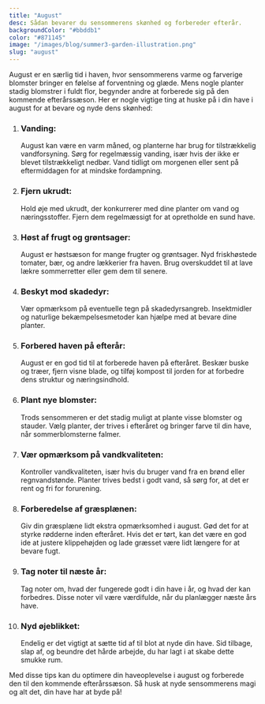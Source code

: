 ```yaml
---
title: "August"
desc: Sådan bevarer du sensommerens skønhed og forbereder efterår.
backgroundColor: "#bbddb1"
color: "#871145"
image: "/images/blog/summer3-garden-illustration.png"
slug: "august"
---
```


August er en særlig tid i haven, hvor sensommerens varme og farverige blomster bringer en følelse af forventning og glæde. Mens nogle planter stadig blomstrer i fuldt flor, begynder andre at forberede sig på den kommende efterårssæson. Her er nogle vigtige ting at huske på i din have i august for at bevare og nyde dens skønhed:

1. ### Vanding:

   August kan være en varm måned, og planterne har brug for tilstrækkelig vandforsyning. Sørg for regelmæssig vanding, især hvis der ikke er blevet tilstrækkeligt nedbør. Vand tidligt om morgenen eller sent på eftermiddagen for at mindske fordampning.

2. ### Fjern ukrudt:

   Hold øje med ukrudt, der konkurrerer med dine planter om vand og næringsstoffer. Fjern dem regelmæssigt for at opretholde en sund have.

3. ### Høst af frugt og grøntsager:

   August er høstsæson for mange frugter og grøntsager. Nyd friskhøstede tomater, bær, og andre lækkerier fra haven. Brug overskuddet til at lave lækre sommerretter eller gem dem til senere.

4. ### Beskyt mod skadedyr:

   Vær opmærksom på eventuelle tegn på skadedyrsangreb. Insektmidler og naturlige bekæmpelsesmetoder kan hjælpe med at bevare dine planter.

5. ### Forbered haven på efterår:

   August er en god tid til at forberede haven på efteråret. Beskær buske og træer, fjern visne blade, og tilføj kompost til jorden for at forbedre dens struktur og næringsindhold.

6. ### Plant nye blomster:

   Trods sensommeren er det stadig muligt at plante visse blomster og stauder. Vælg planter, der trives i efteråret og bringer farve til din have, når sommerblomsterne falmer.

7. ### Vær opmærksom på vandkvaliteten:

   Kontroller vandkvaliteten, især hvis du bruger vand fra en brønd eller regnvandstønde. Planter trives bedst i godt vand, så sørg for, at det er rent og fri for forurening.

8. ### Forberedelse af græsplænen:

   Giv din græsplæne lidt ekstra opmærksomhed i august. Gød det for at styrke rødderne inden efteråret. Hvis det er tørt, kan det være en god ide at justere klippehøjden og lade græsset være lidt længere for at bevare fugt.

9. ### Tag noter til næste år:

   Tag noter om, hvad der fungerede godt i din have i år, og hvad der kan forbedres. Disse noter vil være værdifulde, når du planlægger næste års have.

10. ### Nyd øjeblikket:
    Endelig er det vigtigt at sætte tid af til blot at nyde din have. Sid tilbage, slap af, og beundre det hårde arbejde, du har lagt i at skabe dette smukke rum.

Med disse tips kan du optimere din haveoplevelse i august og forberede den til den kommende efterårssæson. Så husk at nyde sensommerens magi og alt det, din have har at byde på!
